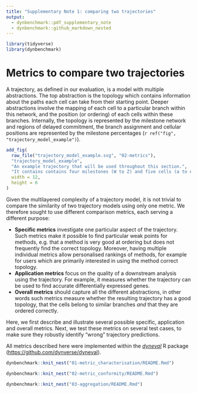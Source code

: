 ```yaml
---
title: "Supplementary Note 1: comparing two trajectories"
output: 
  - dynbenchmark::pdf_supplementary_note
  - dynbenchmark::github_markdown_nested
---
```


```r
library(tidyverse)
library(dynbenchmark)
```

# Metrics to compare two trajectories

A trajectory, as defined in our evaluation, is a model with multiple abstractions. The top abstraction is the topology which contains information about the paths each cell can take from their starting point. Deeper abstractions involve the mapping of each cell to a particular branch within this network, and the position (or ordering) of each cells within these branches. Internally, the topology is represented by the milestone network and regions of delayed commitment, the branch assignment and cellular positions are represented by the milestone percentages (`r ref("fig", "trajectory_model_example")`).


```r
add_fig(
  raw_file("trajectory_model_example.svg", "02-metrics"),
  "trajectory_model_example",
  "An example trajectory that will be used throughout this section.",
  "It contains contains four milestones (W to Z) and five cells (a to e).",
  width = 12,
  height = 6
)
```

Given the multilayered complexity of a trajectory model, it is not trivial to compare the similarity of two trajectory models using only one metric. We therefore sought to use different comparison metrics, each serving a different purpose:

- **Specific metrics** investigate one particular aspect of the trajectory. Such metrics make it possible to find particular weak points for methods, e.g. that a method is very good at ordering but does not frequently find the correct topology. Moreover, having multiple individual metrics allow personalised rankings of methods, for example for users which are primarily interested in using the method correct topology.
- **Application metrics** focus on the quality of a downstream analysis using the trajectory. For example, it measures whether the trajectory can be used to find accurate differentially expressed genes.
- **Overall metrics** should capture all the different abstractions, in other words such metrics measure whether the resulting trajectory has a good topology, that the cells belong to similar branches _and_ that they are ordered correctly.

Here, we first describe and illustrate several possible specific, application and overall metrics. Next, we test these metrics on several test cases, to make sure they robustly identify "wrong" trajectory predictions.

All metrics described here were implemented within the [_dyneval_](https://github.com/dynverse/dyneval) R package ([https://github.com/dynverse/dyneval](https://github.com/dynverse/dyneval)).


```r
dynbenchmark::knit_nest("01-metric_characterisation/README.Rmd")
```

\clearpage

```r
dynbenchmark::knit_nest("02-metric_conformity/README.Rmd")
```

\clearpage

```r
dynbenchmark::knit_nest("03-aggregation/README.Rmd")
```
